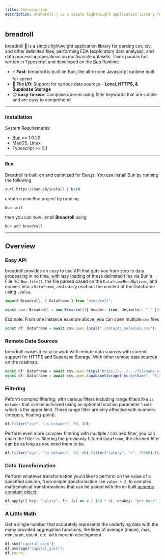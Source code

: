 ```yaml
---
title: Introduction
description: breadroll 🥟 is a simple lightweight application library for parsing csv, tsv, and other delimited files, performing EDA (exploratory data analysis), and data processing operations on multivariate datasets.
---
```


## breadroll

breadroll 🥟 is a simple lightweight application library for parsing csv, tsv, and other delimited files, performing EDA (exploratory data analysis), and data processing operations on multivariate datasets. Think pandas but written in Typescript and developed on the [Bun](https://bun.sh) Runtime.

- ⚡ **Fast**: breadroll is built on Bun, the all-in-one Javascript runtime built for speed
- 📁 **File I/O**: Support for various data sources - **Local, HTTPS, & Supabase Storage**
- 😊 **Easy-to-use**: Compose queries using filter keywords that are simple and are easy to comprehend

---

### Installation

System Requirements:

- [Bun](https://bun.sh) >= 1.0.22
- MacOS, Linux
- Typescript >= 5.1

---

#### Bun

Breadroll is built on and optimized for Bun.js. You can install Bun by running the following

```bash
curl https://bun.sh/install | bash
```

create a new Bun project by running

```bash
bun init
```

then you can now install **Breadroll** using

```bash
bun add breadroll
```

---

## Overview

### Easy API

breadroll provides an easy to use API that gets you from zero to data processing in no time, with lazy loading of these delimited files via Bun's File I/O `Bun.file()`, the file parsed based on the `DataframeReadOptions`, and convert into a `Dataframe`, and easily read out the content of the Dataframe using `.value`.

```typescript
import Breadroll, { Dataframe } from "breadroll";

const csv: Breadroll = new Breadroll({ header: true, delimiter: "," });
```

Example: From one instance example above, you can open multiple `csv` files

```typescript
const df: Dataframe = await csv.open.local("./data/ds_salaries.csv");
```

### Remote Data Sources

breadroll makes it easy to work with remote data sources with current support for HTTPS and Supabase Storage. With other remote data sources on the roadmap.

```typescript
const df: Dataframe = await csv.open.https("https://.../.../filename.csv");
const df: Dataframe = await csv.open.supabaseStorage("bucketName", "filepath");
```

### Filtering

Peform complex filtering; with various filters including range filters like `is between` that can be achieved using an optional function parameter `limit` which is the upper limit. These range filter are only effective with numbers (integers, floating-point).

```typescript
df.filter("age", "is between", 30, 40);
```

Perform even more complex filtering with multiple / chained filter, you can chain the filter ie. filtering the previously filtered `Dataframe`, the chained filter can be as long as you need them to be.

```typescript
df.filter("age", "is between", 30, 40).filter("salary", ">", 70000).filter("work_year", "==", 2020);
```

### Data Transformation

Perform whatever transformation you'd like to perform on the value of a specified column, from simple transformation like `value + 2`, to complex mathematical transformations that can be paired with the in-built [numeric constant object](/docs/NumericConstants/math)

```typescript
df.apply({ key: "salary", fn: (v) => v / (40 * 4), newkey: "per_hour" });
```

### A Little Math

Get a single number that accurately represents the underlying data with the many provided aggregation functions, the likes of average (mean), max, min, sum, count, etc. with more in development

```typescript
df.sum("capital_gain");
df.average("capital_gain");
df.count;
```
